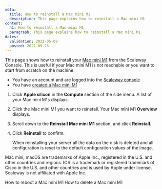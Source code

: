 ```yaml
---
meta:
  title: How to reinstall a Mac mini M1
  description: This page explains how to reinstall a Mac mini M1
content:
  h1: How to reinstall a Mac mini M1
  paragraph: This page explains how to reinstall a Mac mini M1
dates:
  validation: 2022-05-09
  posted: 2021-05-26
---
```


This page shows how to reinstall your [Mac mini M1](/compute/apple-silicon/concepts#mac-mini-m1) from the Scaleway Console. This is useful if your Mac mini M1 is not reachable or you want to start from scratch on the machine.

<Message type="requirement">

  - You have an account and are logged into the [Scaleway console](https://console.scaleway.com)
  - You have [created a Mac mini M1](/compute/apple-silicon/how-to/create-mac-mini-m1/)

</Message>

1. Click **Apple silicon** in the **Compute** section of the side menu. A list of your Mac mini M1s displays.

  <Lightbox src="scaleway-m1-list.webp" alt="" />

2. Click the Mac mini M1 you want to reinstall. Your Mac mini M1 **Overview** displays.

3. Scroll down to the **Reinstall Mac mini M1** section, and click **Reinstall**.

  <Lightbox src="scaleway-m1-reinstall.webp" alt="" />

4. Click **Reinstall** to confirm.

    <Message type="important">

    When reinstalling your server all the data on the disk is deleted and all configuration is reset to the default configuration values of the image.

    </Message>

<Message type="note">

Mac mini, macOS are trademarks of Apple Inc., registered in the U.S. and other countries and regions. IOS is a trademark or registered trademark of Cisco in the U.S. and other countries and is used by Apple under license. Scaleway is not affiliated with Apple Inc.

</Message> 

<Navigation title="See Also">
  <PreviousButton to="/compute/apple-silicon/how-to/reboot-mac-mini-m1/">How to reboot a Mac mini M1</PreviousButton>
  <NextButton to="/compute/apple-silicon/how-to/delete-mac-mini-m1/">How to delete a Mac mini M1</NextButton>
</Navigation>